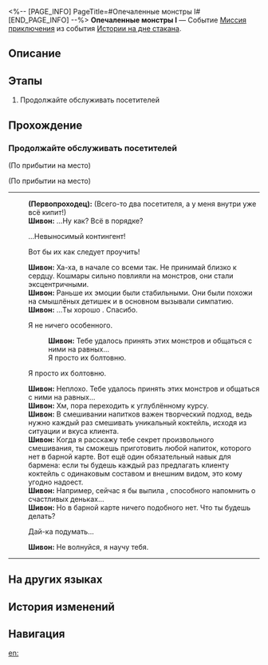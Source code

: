 <%-- [PAGE_INFO]
PageTitle=#Опечаленные монстры I#
[END_PAGE_INFO] --%>
{{Дополнить|Диалоги.}}
{{Миссия Инфобокс
|id              = 8021101
|Название        = 
|Изображение     = Миссия Опечаленные монстры I.png
|Тип             = Миссия приключения
|Событие         = Истории на дне стакана
|Глава           = Истории на дне стакана
|Условия         = Завершена [[Миссия приключения]] «[[Стать барменом]]»
|Персонажи       = Первопроходец; Шивон
|СтартЛокация    = [[Пенакония]] — [[Отель «Грёзы» (Мир грёз)]]
|Мир             = Пенакония
|Предыдущая      = Стать барменом
|Следующая       = Опечаленные монстры II
|Награды         = Опыт Освоения*100; Звёздный нефрит*10; Путеводитель путешественника*3; Утраченный кристалл*2; Кредиты*20 000
}}
'''Опечаленные монстры I''' — Событие [[Миссия приключения]] из события [[Истории на дне стакана]].

==Описание==
{{Описание|<!--официальное описание из Перекрёстка судеб-->}}

==Этапы==
# Продолжайте обслуживать посетителей

==Прохождение==
{{Дополнить}}
===Продолжайте обслуживать посетителей===
{{Описание миссии|тип=Миссия приключения|локация=Отель «Грёзы» (Мир грёз)|Шивон, хозяйка бара «Проснись и пой», дала вам поручение. Она надеется, что вы сможете временно подменить бармена.<br />Вы изучили основные техники смешивания напитков и готовы обслуживать посетителей.}}
{{Диалог Начало}}
;(По прибытии на место)

;(По прибытии на место)
----
:'''(Первопроходец):''' (Всего-то два посетителя, а у меня внутри уже всё кипит!)
:'''Шивон:''' ...Ну как? Всё в порядке?
:{{Диалог|Стрелка}} ...Невыносимый контингент!
:{{Диалог|Стрелка}} Вот бы их как следует проучить!
:'''Шивон:''' Ха-ха, в начале со всеми так. Не принимай близко к сердцу. Кошмары сильно повлияли на монстров, они стали эксцентричными.
:'''Шивон:''' Раньше их эмоции были стабильными. Они были похожи на смышлёных детишек и в основном вызывали симпатию.
:'''Шивон:''' ...Ты хорошо {{MC|ж=потрудилась|м=потрудился}}. Спасибо.
:{{Диалог|Стрелка}} Я не {{MC|ж=сделала|м=сделал}} ничего особенного.
::'''Шивон:''' Тебе удалось принять этих монстров и общаться с ними на равных...
::Я просто {{MC|ж=слушала|м=слушал}} их болтовню.
:{{Диалог|Стрелка}} Я просто {{MC|ж=слушала|м=слушал}} их болтовню.
:'''Шивон:''' Неплохо. Тебе удалось принять этих монстров и общаться с ними на равных...
:'''Шивон:''' Хм, пора переходить к углублённому курсу.
:'''Шивон:''' В смешивании напитков важен творческий подход, ведь нужно каждый раз смешивать уникальный коктейль, исходя из ситуации и вкуса клиента.
:'''Шивон:''' Когда я расскажу тебе секрет произвольного смешивания, ты сможешь приготовить любой напиток, которого нет в барной карте. Вот ещё один обязательный навык для бармена: если ты будешь каждый раз предлагать клиенту коктейль с одинаковым составом и внешним видом, это кому угодно надоест.
:'''Шивон:''' Например, сейчас я бы выпила {{Цвет|Ключевой|nobold=1|среднюю порцию очень сладкого напитка}}, способного напомнить о счастливых деньках...
:'''Шивон:''' Но в барной карте ничего подобного нет. Что ты будешь делать?
:{{Диалог|Стрелка}} Дай-ка подумать...
:'''Шивон:''' Не волнуйся, я научу тебя.
:{{tx}}
:<!--1-second delay-->
----
{{Диалог Конец}}

==На других языках==
{{На других языках
|en   = Morose Monsters (I)
|zhs  = 忧伤的怪物们·其一
|zht  = 憂傷的怪物們•其一
|ja   = 悲しき化け物たち・1
|ko   = 우울한 몬스터들•1
|es   = Monstruos melancólicos&nbsp;I
|fr   = Monstres moroses (I)
|ru   = Опечаленные монстры I
|th   = เหล่ามอนสเตอร์ที่เศร้าโศก 1
|vi   = Quái Vật Buồn 1
|de   = Melancholische Monster (Teil 1)
|id   = Para Monster yang Bersedih 1
|pt   = Monstros Taciturnos (I)
}}

==История изменений==
{{История изменений|3.5}}

==Навигация==
{{Миссия приключения Навбокс|Глава }}

[[en:]]
